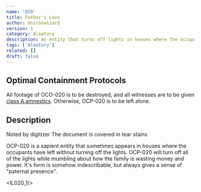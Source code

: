 ```yaml
---
name: '020'
title: Father's Love
author: Uniconwizard
version: 1
category: Aleatory
description: An entity that turns off lights in houses where the occupants have left without turning off the lights.
tags: ['Aleatory']
related: []
draft: false
---
```


## Optimal Containment Protocols
All footage of OCO-020 is to be destroyed, and all witnesses are to be given [class A amnestics](amnestics/a). Otherwise, OCP-020 is to be left alone.

## Description
<Comment>
    <CommentHeading>Noted by digitizer</CommentHeading>
    The document is covered in tear stains
</Comment>

OCP-020 is a sapient entity that sometimes appears in houses where the occupants have left without turning off the lights.
OCP-020 will turn off all of the lights while mumbling about how the family is wasting money and power.
It's form is somehow indescribable, but always gives a sense of "paternal presence".

<IL020_1/>
